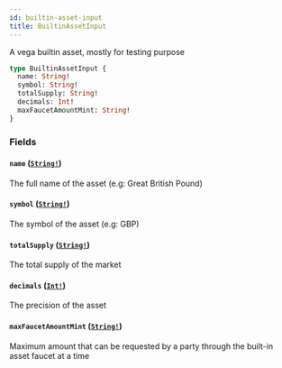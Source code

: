 ```yaml
---
id: builtin-asset-input
title: BuiltinAssetInput
---
```


A vega builtin asset, mostly for testing purpose

```graphql
type BuiltinAssetInput {
  name: String!
  symbol: String!
  totalSupply: String!
  decimals: Int!
  maxFaucetAmountMint: String!
}
```

### Fields

#### `name` ([`String!`](/graphql/scalars/string))

The full name of the asset (e.g: Great British Pound)

#### `symbol` ([`String!`](/graphql/scalars/string))

The symbol of the asset (e.g: GBP)

#### `totalSupply` ([`String!`](/graphql/scalars/string))

The total supply of the market

#### `decimals` ([`Int!`](/graphql/scalars/int))

The precision of the asset

#### `maxFaucetAmountMint` ([`String!`](/graphql/scalars/string))

Maximum amount that can be requested by a party through the built-in asset faucet at a time
